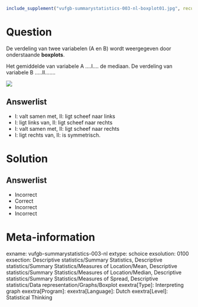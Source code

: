 ```r
include_supplement("vufgb-summarystatistics-003-nl-boxplot01.jpg", recursive = TRUE)
```

Question
========
  
De verdeling van twee variabelen (A en B) wordt weergegeven door onderstaande **boxplots**. 

Het gemiddelde van variabele A ....I.... de mediaan. De verdeling van variabele B …..II……. 

![](vufgb-summarystatistics-003-nl-boxplot01.jpg)
  
Answerlist
----------
* I: valt samen met,  II: ligt scheef naar links
* I: ligt links van,  II: ligt scheef naar rechts
* I: valt samen met,  II: ligt scheef naar rechts
* I: ligt rechts van,   II: is symmetrisch. 


Solution
========

Answerlist
----------
* Incorrect
* Correct
* Incorrect
* Incorrect

Meta-information
================
exname: vufgb-summarystatistics-003-nl
extype: schoice
exsolution: 0100
exsection: Descriptive statistics/Summary Statistics, Descriptive statistics/Summary Statistics/Measures of Location/Mean, Descriptive statistics/Summary Statistics/Measures of Location/Median, Descriptive statistics/Summary Statistics/Measures of Spread, Descriptive statistics/Data representation/Graphs/Boxplot
exextra[Type]: Interpreting graph
exextra[Program]: 
exextra[Language]: Dutch
exextra[Level]: Statistical Thinking
